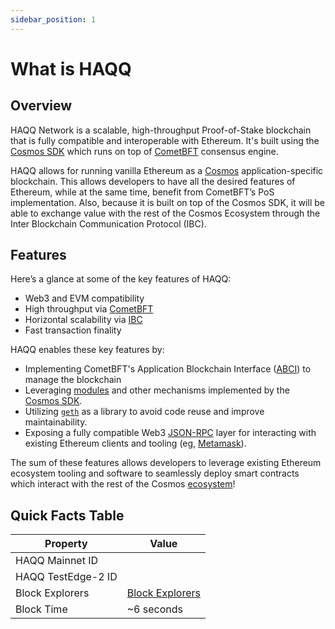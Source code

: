 ```yaml
---
sidebar_position: 1
---
```



# What is HAQQ

## Overview

HAQQ Network is a scalable, high-throughput Proof-of-Stake blockchain that is fully compatible and
interoperable with Ethereum. It's built using the [Cosmos SDK](https://github.com/cosmos/cosmos-sdk/) which runs on top
of [CometBFT](https://github.com/cometbft/cometbft) consensus engine.

HAQQ allows for running vanilla Ethereum as a [Cosmos](https://cosmos.network/)
application-specific blockchain. This allows developers to have all the desired features of
Ethereum, while at the same time, benefit from CometBFT’s PoS implementation. Also, because it is
built on top of the Cosmos SDK, it will be able to exchange value with the rest of the Cosmos
Ecosystem through the Inter Blockchain Communication Protocol (IBC).

## Features

Here’s a glance at some of the key features of HAQQ:

- Web3 and EVM compatibility
- High throughput via [CometBFT](https://github.com/cometbft/cometbft)
- Horizontal scalability via [IBC](https://cosmos.network/ibc)
- Fast transaction finality

HAQQ enables these key features by:

- Implementing CometBFT's Application Blockchain Interface ([ABCI](https://docs.cometbft.com/v0.37/spec/abci/)) to manage the blockchain
- Leveraging [modules](https://docs.cosmos.network/master/building-modules/intro.html) and other mechanisms implemented by the [Cosmos SDK](https://docs.cosmos.network/).
- Utilizing [`geth`](https://github.com/ethereum/go-ethereum) as a library to avoid code reuse and improve maintainability.
- Exposing a fully compatible Web3 [JSON-RPC](../develop/api/ethereum-json-rpc) layer for interacting with existing Ethereum clients and tooling (eg, [Metamask](../user-guides/connect-your-wallet/Metamask)).

The sum of these features allows developers to leverage existing Ethereum ecosystem tooling and
software to seamlessly deploy smart contracts which interact with the rest of the Cosmos
[ecosystem](https://cosmos.network/ecosystem)!

## Quick Facts Table

| Property           | Value                                              |
| ------------------ | -------------------------------------------------- |
| HAQQ Mainnet ID    | <ChainConfigValue chain="main" keyword="chainId"/> |
| HAQQ TestEdge-2 ID | <ChainConfigValue chain="test" keyword="chainId"/> |
| Block Explorers    | [Block Explorers](../develop/explores/)                    |
| Block Time         | ~6 seconds                                         |
